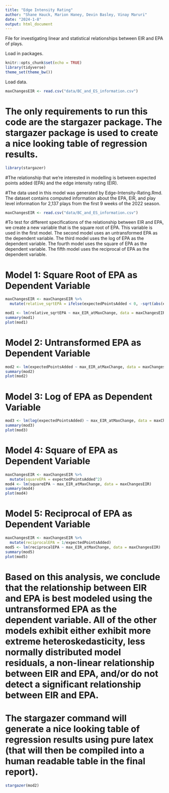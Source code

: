 ```yaml
---
title: "Edge Intensity Rating"
author: "Shane Hauck, Marion Haney, Devin Basley, Vinay Maruri"
date: "2024-1-8"
output: html_document
---
```


File for investigating linear and statistical relationships between EIR and EPA of plays.

Load in packages.
```r
knitr::opts_chunk$set(echo = TRUE)
library(tidyverse)
theme_set(theme_bw())
```


Load data.
```r
maxChangesEIR <- read.csv("data/BC_and_ES_information.csv")
```


# The only requirements to run this code are the stargazer package. The stargazer package is used to create a nice looking table of regression results.
```r
library(stargazer)
```

#The relationship that we're interested in modelling is between expected points added (EPA) and the edge intensity rating (EIR). 

#The data used in this model was generated by Edge-Intensity-Rating.Rmd. The dataset contains computed information about the EPA, EIR, and play level information for 2,137 plays from the first 9 weeks of the 2022 season. 

```r
maxChangesEIR <- read.csv("data/BC_and_ES_information.csv")
```

#To test for different specifications of the relationship between EIR and EPA, we create a new variable that is the square root of EPA. This variable is used in the first model. The second model uses an untransformed EPA as the dependent variable. The third model uses the log of EPA as the dependent variable. The fourth model uses the square of EPA as the dependent variable. The fifth model uses the reciprocal of EPA as the dependent variable.


# Model 1: Square Root of EPA as Dependent Variable

```r
maxChangesEIR <- maxChangesEIR %>%
  mutate(relative_sqrtEPA = ifelse(expectedPointsAdded < 0, -sqrt(abs(expectedPointsAdded)), sqrt(expectedPointsAdded)))

mod1 <- lm(relative_sqrtEPA ~ max_EIR_atMaxChange, data = maxChangesEIR)
summary(mod1)
plot(mod1)
```


# Model 2: Untransformed EPA as Dependent Variable
```r
mod2 <- lm(expectedPointsAdded ~ max_EIR_atMaxChange, data = maxChangesEIR)
summary(mod2)
plot(mod2)
```

# Model 3: Log of EPA as Dependent Variable
```r
mod3 <- lm(log(expectedPointsAdded) ~ max_EIR_atMaxChange, data = maxChangesEIR)
summary(mod3)
plot(mod3)
```

# Model 4: Square of EPA as Dependent Variable
```r
maxChangesEIR <- maxChangesEIR %>%
  mutate(squareEPA = expectedPointsAdded^2)
mod4 <- lm(squareEPA ~ max_EIR_atMaxChange, data = maxChangesEIR)
summary(mod4)
plot(mod4)
```

# Model 5: Reciprocal of EPA as Dependent Variable
```r
maxChangesEIR <- maxChangesEIR %>%
  mutate(reciprocalEPA = 1/expectedPointsAdded)
mod5 <- lm(reciprocalEPA ~ max_EIR_atMaxChange, data = maxChangesEIR)
summary(mod5)
plot(mod5)
```

# Based on this analysis, we conclude that the relationship between EIR and EPA is best modeled using the untransformed EPA as the dependent variable. All of the other models exhibit either exhibit more extreme heteroskedasticity, less normally distributed model residuals, a non-linear relationship between EIR and EPA, and/or do not detect a significant relationship between EIR and EPA.

# The stargazer command will generate a nice looking table of regression results using pure latex (that will then be compiled into a human readable table in the final report).

```r
stargazer(mod2)
```